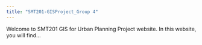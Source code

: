 ```yaml
---
title: "SMT201-GISProject_Group 4"
---
```


Welcome to SMT201 GIS for Urban Planning Project website. In this website, you will find...
